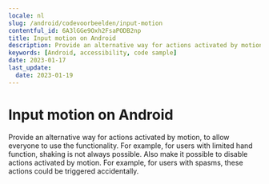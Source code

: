```yaml
---
locale: nl
slug: /android/codevoorbeelden/input-motion
contentful_id: 6A3lGGe9Oxh2FsaPODB2np
title: Input motion on Android
description: Provide an alternative way for actions activated by motion, to allow everyone to use the functionality.
keywords: [Android, accessibility, code sample]
date: 2023-01-17
last_update:
  date: 2023-01-19
---
```


# Input motion on Android

Provide an alternative way for actions activated by motion, to allow everyone to use the functionality. For example, for users with limited hand function, shaking is not always possible. Also make it possible to disable actions activated by motion. For example, for users with spasms, these actions could be triggered accidentally.

<CodeSample id="input-motion" platform="android" locale="nl"/>
